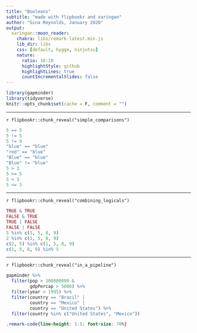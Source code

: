 ```yaml
---
title: "Booleans"
subtitle: "made with flipbookr and xaringan"
author: "Gina Reynolds, January 2020"
output:
  xaringan::moon_reader:
    chakra: libs/remark-latest.min.js
    lib_dir: libs
    css: [default, hygge, ninjutsu]
    nature:
      ratio: 16:10
      highlightStyle: github
      highlightLines: true
      countIncrementalSlides: false
---
```


```r
library(gapminder)
library(tidyverse)
knitr::opts_chunk$set(cache = F, comment = "")
```


---

`r flipbookr::chunk_reveal("simple_comparisons")`

```r
5 == 5
5 != 5
5 != 9
"blue" == "blue"
"red" == "blue"
"Blue" == "blue"
"Blue" != "blue"
5 > 3
5 >= 5
5 < 3
5 <= 3
```


---


`r flipbookr::chunk_reveal("combining_logicals")`

```r
TRUE & TRUE
FALSE & TRUE
TRUE | FALSE
FALSE | FALSE
5 %in% c(1, 5, 8, 9)
2 %in% c(1, 5, 8, 9)
c(2, 5) %in% c(1, 5, 8, 9)
c(1, 5, 8, 9) %in% 5
```


---

`r flipbookr::chunk_reveal("in_a_pipeline")`


```r
gapminder %>% 
  filter(pop > 100000000 &
         gdpPercap > 5000) %>% 
  filter(year > 1995) %>% 
  filter(country == "Brazil" |
         country == "Mexico" |
         country == "United States") %>% 
  filter(country %in% c("United States", "Mexico"))
```





```css
.remark-code{line-height: 1.5; font-size: 70%}
```
